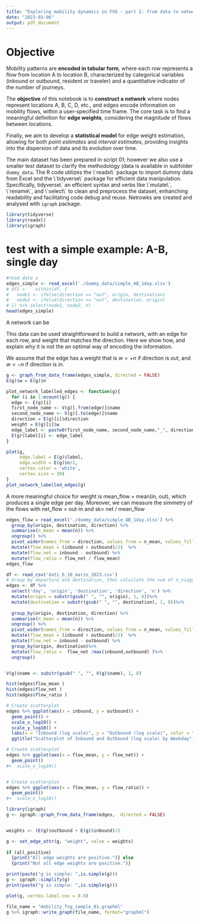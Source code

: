 ```yaml
---
title: "Exploring mobility dynamics in FVG - part 2: from data to network"
date: "2023-03-06"
output: pdf_document
---
```


# Objective

Mobility patterns are **encoded in tabular form**, where each row
represents a flow from location A to location B, characterized by
categorical variables (inbound or outbound, resident or traveler) and a
quantitative indicator of the number of journeys.

The **objective** of this notebook is to **construct a network** where
nodes represent locations A, B, C, D, etc., and edges encode information
on mobility flows, within a user-specified time frame. The core task is
to find a meaningful definition for **edge weights**, considering the
magnitude of flows between locations.

Finally, we aim to develop a **statistical model** for edge weight
estimation, allowing for both *point estimates* and *interval
estimates*, providing insights into the dispersion of data and its
evolution over time.

The main dataset has been prepared in script 01; however we also use a
smaller test dataset to clarify the methodology (data is available in
subfolder `dummy_data`. The R code utilizes the \\\`readxl\\\` package
to import dummy data from Excel and the \\\`tidyverse\\\` package for
efficient data manipulation. Specifically, tidyverse\\\` an efficient
syntax and verbs like \\\`mutate\\\`, \\\`rename\\\`, and \\\`select\\\`
to clean and preprocess the dataset, enhanching readability and
facilitating code debug and reuse. Netrowks are created and analysed
with `igraph` package.

```r
library(tidyverse)
library(readxl)
library(igraph)
```

# test with a simple example: A-B, single day

```r
#read data a
edges_simple <- read_excel('./dummy_data/simple_AB_1day.xlsx') 
# df1 <-   within(df, {
#   node1 <- ifelse(direction == "out", origin, destination)
#   node2 <- ifelse(direction == "out", destination, origin)
# }) %>% select(node1, node2, n)
head(edges_simple)
```

A network can be 
 

This data can be used straightforward to build a network, with an edge for each row, and weight that matches the direction. Here we show how, and explain why it is not the an optimal way of encoding the information. 

We assume that the edge has a weight that is $w = +n$ if direction is $out$, and $w = -n$ if direction is $in$.

```r
g <- graph_from_data_frame(edges_simple, directed = FALSE)
E(g)$w = E(g)$n
```

```r
plot_network_labelled_edges <- function(g){
  for (i in 1:ecount(g)) {
  edge <- E(g)[i]
  first_node_name <- V(g)[.from(edge)]$name
  second_node_name <- V(g)[.to(edge)]$name
  direction = E(g)[i]$direction
  weight = E(g)[i]$w
  edge_label <- paste0(first_node_name, second_node_name,"_", direction, ": ",weight)
  E(g)$label[i] <- edge_label
}

plot(g, 
     edge.label = E(g)$label, 
     edge.width = E(g)$n/2, 
     vertex.color = 'white', 
     vertex.size = 30)
}
plot_network_labelled_edges(g)
```

A more meaningful choice for weight is mean_flow = mean(in, out), which produces a single edge per day. Moreover, we can measure the simmetry of the flows with
net_flow = out-in
and
sk= net / mean_flow

```r
edges_flow = read_excel('./dummy_data/simple_AB_1day.xlsx') %>%
  group_by(origin, destination, direction) %>%
  summarise(n_mean = mean(n)) %>%
  ungroup() %>%
  pivot_wider(names_from = direction, values_from = n_mean, values_fill = 0) %>%
  mutate(flow_mean = (inbound + outbound)/2)  %>%
  mutate(flow_net = inbound - outbound) %>%
  mutate(flow_ratio = flow_net / flow_mean)
edges_flow
```




```r
df <- read_csv('dati_6_10_marzo_2023.csv') 
# Group by departure and destination, then calculate the sum of n_viaggi
edges <- df %>%
  select('day', 'origin', 'destination', 'direction', 'n') %>%
  mutate(origin = substr(gsub(" ", "", origin), 1, 8))%>%
  mutate(destination = substr(gsub(" ", "", destination), 1, 8))%>%
  
  group_by(origin, destination, direction) %>%
  summarise(n_mean = mean(n)) %>%
  ungroup() %>%
  pivot_wider(names_from = direction, values_from = n_mean, values_fill = 0) %>%
  mutate(flow_mean = (inbound + outbound)/2)  %>%
  mutate(flow_net = inbound - outbound) %>%
  group_by(origin, destination)%>%
  mutate(flow_ratio =  flow_net /max(inbound,outbound) )%>%
  ungroup()


V(g)$name <- substr(gsub(" ", "", V(g)$name), 1, 8)

hist(edges$flow_mean )
hist(edges$flow_net )
hist(edges$flow_ratio )

```

```r


# Create scatterplot
edges %>% ggplot(aes(x = inbound, y = outbound)) +
  geom_point() +
  scale_x_log10() +
  scale_y_log10() +
  labs(x = "Inbound (log scale)", y = "Outbound (log scale)", color = "Weekday") +
  ggtitle("Scatterplot of Inbound and Outbound (log scale) by Weekday")

# Create scatterplot
edges %>% ggplot(aes(x = flow_mean, y = flow_net)) +
  geom_point() 
#+  scale_x_log10() 


# Create scatterplot
edges %>% ggplot(aes(x = flow_mean, y = flow_ratio)) +
  geom_point() 
#+  scale_x_log10()
```
 

```r
library(igraph)
g <- igraph::graph_from_data_frame(edges,  directed = FALSE)


weights <- (E(g)$outbound + E(g)$inbound)/2

g <- set_edge_attr(g, "weight", value = weights)
 
if (all_positive) 
  {print("All edge weights are positive.")} else 
  {print("Not all edge weights are positive.")}

print(paste("g is simple: ",is.simple(g)))
g <- igraph::simplify(g)
print(paste("g is simple: ",is.simple(g)))

plot(g, vertex.label.cex = 0.8)
```
```r
file_name = "mobility_fvg_sample_01.graphml"   
g %>% igraph::write_graph(file_name, format="graphml")


```


